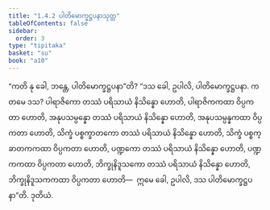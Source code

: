 ```yaml
---
title: "1.4.2 ပါတိမောက္ခဋ္ဌပနာသုတ္တ"
tableOfContents: false
sidebar:
  order: 3
type: "tipitaka"
basket: "su"
book: "a10"
---
```



<DynamicBreadcrumb />

<Division number="32" book="a10">

<Paragraph number="270" book="a10">
“ကတိ နု ခေါ, ဘန္တေ, ပါတိမောက္ခဋ္ဌပနာ”တိ? “ဒသ ခေါ, ဥပါလိ, ပါတိမောက္ခဋ္ဌပနာ. ကတမေ ဒသ? ပါရာဇိကော တဿံ ပရိသာယံ နိသိန္နော ဟောတိ, ပါရာဇိကကထာ ဝိပ္ပကတာ ဟောတိ, အနုပသမ္ပန္နော တဿံ ပရိသာယံ နိသိန္နော ဟောတိ, အနုပသမ္ပန္နကထာ ဝိပ္ပကတာ ဟောတိ, သိက္ခံ ပစ္စက္ခာတကော တဿံ ပရိသာယံ နိသိန္နော ဟောတိ, သိက္ခံ ပစ္စက္ခာတကကထာ ဝိပ္ပကတာ ဟောတိ, ပဏ္ဍကော တဿံ ပရိသာယံ နိသိန္နော ဟောတိ, ပဏ္ဍကကထာ ဝိပ္ပကတာ ဟောတိ, ဘိက္ခုနိဒူသကော တဿံ ပရိသာယံ နိသိန္နော ဟောတိ, ဘိက္ခုနိဒူသကကထာ ဝိပ္ပကတာ ဟောတိ—  ဣမေ ခေါ, ဥပါလိ, ဒသ ပါတိမောက္ခဋ္ဌပနာ”တိ.

</Paragraph>
</Division>

<Paragraph number="271" type="center" book="a10">
ဒုတိယံ.
</Paragraph>